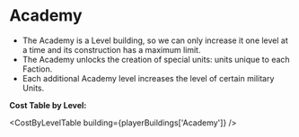 
# Academy

- The Academy is a <Link to="/docs/game-concepts/buildings#types-of-buildings">Level building</Link>, so we can only increase it one level at a time and its construction has a maximum limit.
- The Academy unlocks the creation of <Link to="/docs/game-concepts/military-units#special-units">special units</Link>: units unique to each <Link to="/docs/game-concepts/factions">Faction</Link>.
- Each additional Academy level increases the level of certain military Units.

**Cost Table by Level:**

<CostByLevelTable building={playerBuildings['Academy']} />

